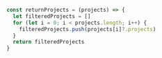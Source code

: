 ```javascript
const returnProjects = (projects) => {
  let filteredProjects = []
  for (let i = 0; i < projects.length; i++) {
    filteredProjects.push(projects[i]?.projects)
  }
  return filteredProjects
}
```
